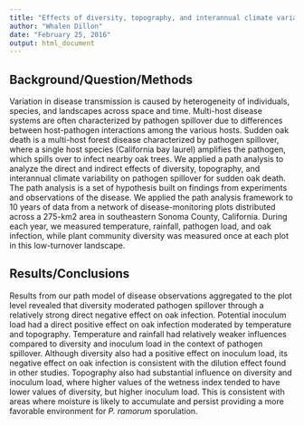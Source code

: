 ```yaml
---
title: "Effects of diversity, topography, and interannual climate variability on pathogen spillover"
author: "Whalen Dillon"
date: "February 25, 2016"
output: html_document
---
```


## Background/Question/Methods
Variation in disease transmission is caused by heterogeneity of individuals, species, and landscapes across space and time. Multi-host disease systems are often characterized by pathogen spillover due to differences between host-pathogen interactions among the various hosts. Sudden oak death is a multi-host forest disease characterized by pathogen spillover, where a single host species (California bay laurel) amplifies the pathogen, which spills over to infect nearby oak trees. We applied a path analysis to analyze the direct and indirect effects of diversity, topography, and interannual climate variability on pathogen spillover for sudden oak death. The path analysis is a set of hypothesis built on findings from experiments and observations of the disease. We applied the path analysis framework to 10 years of data from a network of disease-monitoring plots distributed across a 275-km2 area in southeastern Sonoma County, California. During each year, we measured temperature, rainfall, pathogen load, and oak infection, while plant community diversity was measured once at each plot in this low-turnover landscape.


## Results/Conclusions
Results from our path model of disease observations aggregated to the plot level revealed that diversity moderated pathogen spillover through a relatively strong direct negative effect on oak infection. Potential inoculum load had a direct positive effect on oak infection moderated by temperature and topography. Temperature and rainfall had relatively weaker influences compared to diversity and inoculum load in the context of pathogen spillover. Although diversity also had a positive effect on inoculum load, its negative effect on oak infection is consistent with the dilution effect found in other studies. Topography also had substantial influence on diversity and inoculum load, where higher values of the wetness index tended to have lower values of diversity, but higher inoculum load. This is consistent with areas where moisture is likely to accumulate and persist providing a more favorable environment for *P. ramorum* sporulation.
